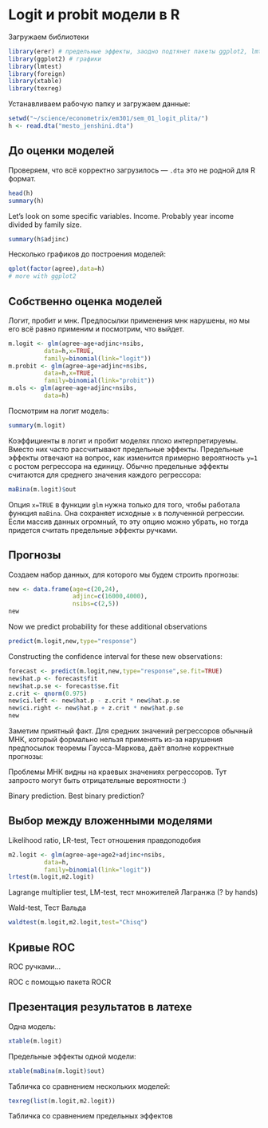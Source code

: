 # Logit и probit модели в R

Загружаем библиотеки
```r
library(erer) # предельные эффекты, заодно подтянет пакеты ggplot2, lmtest
library(ggplot2) # графики
library(lmtest) 
library(foreign)
library(xtable)
library(texreg)
```

Устанавливаем рабочую папку и загружаем данные:
```r
setwd("~/science/econometrix/em301/sem_01_logit_plita/")
h <- read.dta("mesto_jenshini.dta")
```

## До оценки моделей

Проверяем, что всё корректно загрузилось --- `.dta` это не родной для R формат. 
```r
head(h)
summary(h)
```

Let's look on some specific variables. Income. Probably year income divided by family size.
```r
summary(h$adjinc)
```

Несколько графиков до построения моделей:
```r
qplot(factor(agree),data=h)
# more with ggplot2
```

## Собственно оценка моделей

Логит, пробит и мнк. Предпосылки применения мнк нарушены, но мы его всё равно применим и посмотрим, что выйдет.
```r
m.logit <- glm(agree~age+adjinc+nsibs,
          data=h,x=TRUE,
          family=binomial(link="logit"))
m.probit <- glm(agree~age+adjinc+nsibs,
          data=h,x=TRUE,
          family=binomial(link="probit"))
m.ols <- glm(agree~age+adjinc+nsibs,
          data=h)
```

Посмотрим на логит модель:
```r
summary(m.logit)
```

Коэффициенты в логит и пробит моделях плохо интерпретируемы. Вместо них часто рассчитывают предельные эффекты. Предельные эффекты отвечают на вопрос, как изменится примерно вероятность `y=1` с ростом регрессора на единицу. Обычно предельные эффекты считаются для среднего значения каждого регрессора:
```r
maBina(m.logit)$out
```
Опция `x=TRUE` в функции `glm` нужна только для того, чтобы работала функция `maBina`. Она сохраняет исходные `x` в полученной регрессии. Если массив данных огромный, то эту опцию можно убрать, но тогда придется считать предельные эффекты ручками.


## Прогнозы

Создаем набор данных, для которого мы будем строить прогнозы:
```r
new <- data.frame(age=c(20,24),
                  adjinc=c(16000,4000),
                  nsibs=c(2,5))
new
```

Now we predict probability for these additional observations
```r
predict(m.logit,new,type="response")
```

Constructing the confidence interval for these new observations:
```r
forecast <- predict(m.logit,new,type="response",se.fit=TRUE)
new$hat.p <- forecast$fit
new$hat.p.se <- forecast$se.fit
z.crit <- qnorm(0.975)
new$ci.left <- new$hat.p - z.crit * new$hat.p.se
new$ci.right <- new$hat.p + z.crit * new$hat.p.se
new
```


Заметим приятный факт. Для средних значений регрессоров обычный МНК, который формально нельзя применять из-за нарушения предпосылок теоремы Гаусса-Маркова, даёт вполне корректные прогнозы:


Проблемы МНК видны на краевых значениях регрессоров. Тут запросто могут быть отрицательные вероятности :)



Binary prediction. Best binary prediction?


## Выбор между вложенными моделями

Likelihood ratio, LR-test, Тест отношения правдоподобия
```r
m2.logit <- glm(agree~age+age2+adjinc+nsibs,
          data=h,
          family=binomial(link="logit"))
lrtest(m.logit,m2.logit)
```

Lagrange multiplier test, LM-test, тест множителей Лагранжа (? by hands)

Wald-test, Тест Вальда
```r
waldtest(m.logit,m2.logit,test="Chisq")
```






## Кривые ROC




ROC ручками...





ROC с помощью пакета ROCR

## Презентация результатов в латехе


Одна модель:
```r
xtable(m.logit)
```

Предельные эффекты одной модели:
```r
xtable(maBina(m.logit)$out)
```

Табличка со сравнением нескольких моделей:
```r
texreg(list(m.logit,m2.logit))
```

Табличка со сравнением предельных эффектов
```r

```


